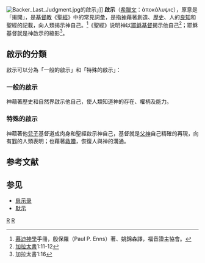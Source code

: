 {{disputed|time=2012-7-16}}
{{otheruses|启示 (歌曲)}}
[[File:Backer_Last_Judgment.jpg|thumb]]的啟示」]]
'''啟示'''（[[希臘文|希臘文]]：ἀποκάλυψις），原意是「揭開」，是[[基督教|基督教]]《[[聖經|聖經]]》中的常見詞彙，是指[[神|神]]藉著創造、[[歷史|歷史]]、人的[[良知|良知]]和聖經的記載，向人類揭示神自己。<ref>[[慕迪|慕迪]][[神學|神學]]手冊，殷保羅（Paul P. Enns）著、姚錦森譯，福音證主協會。</ref>《聖經》说明神以[[耶稣|耶稣]][[基督|基督]]揭示他自己<ref>[[加拉太書|加拉太書]]1:11-12</ref>；耶穌基督就是神啟示的縮影<ref>加拉太書1:16</ref>。

== 啟示的分類 ==
啟示可以分為「一般的啟示」和「特殊的啟示」：

=== 一般的啟示 ===
神藉著歷史和自然界啟示他自己，使人類知道神的存在、權柄及能力。

=== 特殊的啟示 ===
神藉著他[[聖子|兒子]]基督道成肉身和聖經啟示神自己，基督就是[[聖父|父神]]自己精確的再現，向有[[罪_(宗教)|罪]]的人類表明；也藉著[[救贖|救贖]]，恢復人與神的溝通。

== 参考文献 ==
{{Reflist}}

== 参见 ==
* [[启示录|启示录]]
* [[默示|默示]]

{{Authority control}}
{{christianity-stub}}

[[Category:启示论|R]]
[[Category:哲学概念|R]]